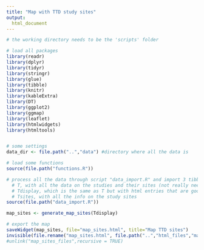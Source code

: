 ```yaml
---
title: "Map with TTD study sites"
output: 
  html_document
---
```


```r

# the working directory needs to be the 'scripts' folder

# load all packages 
library(readr)
library(dplyr)
library(tidyr)
library(stringr)
library(glue)
library(tibble)
library(knitr)
library(kableExtra)
library(DT)
library(ggplot2)
library(ggmap)
library(leaflet)
library(htmlwidgets)
library(htmltools)


# some settings
data_dir <- file.path("..","data") #directory where all the data is

# load some functions
source(file.path("functions.R"))

# process all the data through script "data_import.R" and import 3 tibbles:
  # T, with all the data on the studies and their sites (not really needed)
  # Tdisplay, which is the same as T but with html entries that are good for html display
  # Tsites, with all the info on the study sites
source(file.path("data_import.R"))
```


```r
map_sites <- generate_map_sites(Tdisplay)

# export the map
saveWidget(map_sites, file="map_sites.html", title="Map TTD sites")
invisible(file.rename("map_sites.html", file.path("..","html_files","map_sites.html")))
#unlink("map_sites_files",recursive = TRUE)
```
